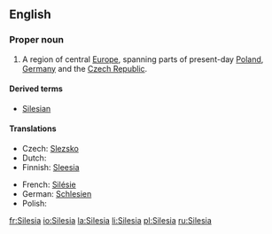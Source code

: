 ==English==

===Proper noun===
{{wikipedia}}
{{en-proper noun}}

# A region of central [[Europe]], spanning parts of present-day [[Poland]], [[Germany]] and the [[Czech Republic]].

====Derived terms====
*[[Silesian]]

====Translations====
{{trans-top|region}}
* Czech: [[Slezsko]] {{n}}
* Dutch: {{t-|nl|Silezië}}
* Finnish: [[Sleesia]]
{{trans-mid}}
* French: [[Silésie]] {{f}}
* German: [[Schlesien]]
* Polish: {{t+|pl|Śląsk|m}}
{{trans-bottom}}

[[fr:Silesia]]
[[io:Silesia]]
[[la:Silesia]]
[[li:Silesia]]
[[pl:Silesia]]
[[ru:Silesia]]